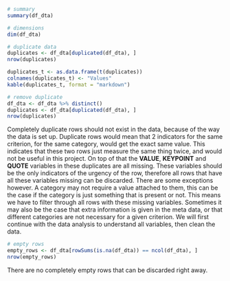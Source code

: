 
```r
# summary
summary(df_dta)

# dimensions
dim(df_dta)

# duplicate data
duplicates <- df_dta[duplicated(df_dta), ]
nrow(duplicates)

duplicates_t <- as.data.frame(t(duplicates))
colnames(duplicates_t) <- "Values"
kable(duplicates_t, format = "markdown")

# remove duplicate
df_dta <- df_dta %>% distinct()
duplicates <- df_dta[duplicated(df_dta), ]
nrow(duplicates)
```
Completely duplicate rows should not exist in the data, because of the way the data is set up.
Duplicate rows would mean that 2 indicators for the same criterion, for the same category, would get the exact same value.
This indicates that these two rows just measure the same thing twice, and would not be useful in this project.
On top of that the **VALUE**, **KEYPOINT** and **QUOTE** variables in these duplicates are all missing.
These variables should be the only indicators of the urgency of the row, therefore all rows that have all these variables missing can be discarded.
There are some exceptions however. A category may not require a value attached to them, this can be the case if the category is just something that is present or not. This means we have to filter through all rows with these missing variables. Sometimes it may also be the case that extra information is given in the meta data, or that different categories are not necessary for a given criterion.
We will first continue with the data analysis to understand all variables, then clean the data.

```r
# empty rows
empty_rows <- df_dta[rowSums(is.na(df_dta)) == ncol(df_dta), ]
nrow(empty_rows)
```
There are no completely empty rows that can be discarded right away.





